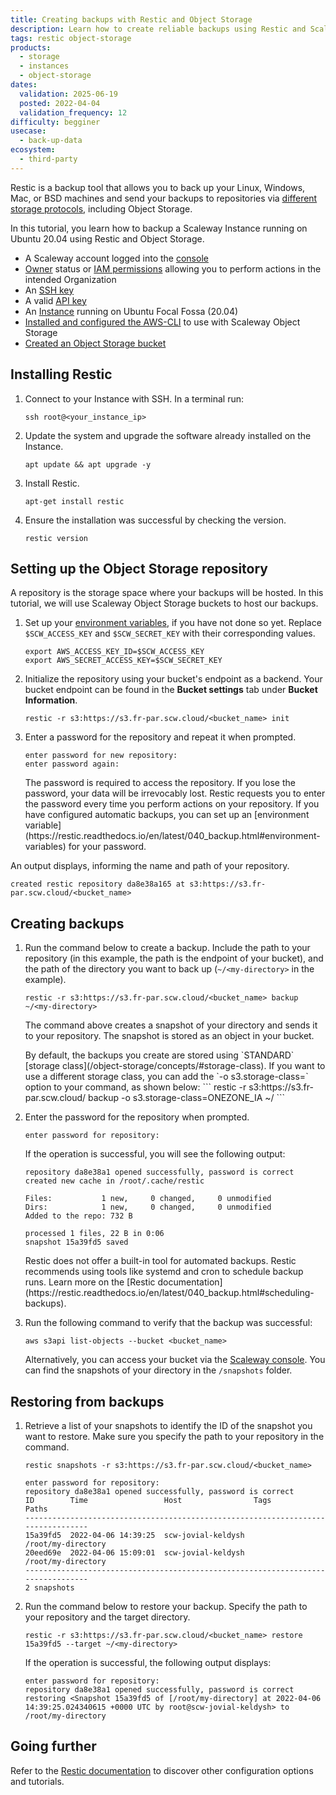 ```yaml
---
title: Creating backups with Restic and Object Storage
description: Learn how to create reliable backups using Restic and Scaleway Object Storage. This step-by-step guide covers the complete process for setting up, configuring, and managing secure backups.
tags: restic object-storage
products:
  - storage
  - instances
  - object-storage
dates:
  validation: 2025-06-19
  posted: 2022-04-04
  validation_frequency: 12
difficulty: begginer
usecase:
  - back-up-data
ecosystem:
  - third-party
---
```



Restic is a backup tool that allows you to back up your Linux, Windows, Mac, or BSD machines and send your backups to repositories via [different storage protocols](https://restic.readthedocs.io/en/stable/030_preparing_a_new_repo.html), including Object Storage.

In this tutorial, you learn how to backup a Scaleway Instance running on Ubuntu 20.04 using Restic and Object Storage.

<Requirements />

- A Scaleway account logged into the [console](https://console.scaleway.com)
- [Owner](/iam/concepts/#owner) status or [IAM permissions](/iam/concepts/#permission) allowing you to perform actions in the intended Organization
- An [SSH key](/organizations-and-projects/how-to/create-ssh-key/)
- A valid [API key](/iam/how-to/create-api-keys/)
- An [Instance](/instances/how-to/create-an-instance/) running on Ubuntu Focal Fossa (20.04)
- [Installed and configured the AWS-CLI](/object-storage/api-cli/object-storage-aws-cli/) to use with Scaleway Object Storage
- [Created an Object Storage bucket](/object-storage/how-to/create-a-bucket/)

## Installing Restic

1. Connect to your Instance with SSH. In a terminal run:
    ```
    ssh root@<your_instance_ip>
    ```
2. Update the system and upgrade the software already installed on the Instance.
    ```
    apt update && apt upgrade -y
    ```
3. Install Restic.
    ```
    apt-get install restic
    ```
4. Ensure the installation was successful by checking the version.
    ```
    restic version
    ```

## Setting up the Object Storage repository

A repository is the storage space where your backups will be hosted. In this tutorial, we will use Scaleway Object Storage buckets to host our backups.

1. Set up your [environment variables](/scaleway-cli/reference-content/environment-variables/), if you have not done so yet. Replace `$SCW_ACCESS_KEY` and `$SCW_SECRET_KEY` with their corresponding values.
    ```
    export AWS_ACCESS_KEY_ID=$SCW_ACCESS_KEY
    export AWS_SECRET_ACCESS_KEY=$SCW_SECRET_KEY
    ```
2. Initialize the repository using your bucket's endpoint as a backend. Your bucket endpoint can be found in the **Bucket settings** tab under **Bucket Information**.
    ```
    restic -r s3:https://s3.fr-par.scw.cloud/<bucket_name> init
    ```
3. Enter a password for the repository and repeat it when prompted.
    ```
    enter password for new repository:
    enter password again:
    ```
    <Message type="important">
      The password is required to access the repository. If you lose the password, your data will be irrevocably lost.
    </Message>

    <Message type="tip">
      Restic requests you to enter the password every time you perform actions on your repository. If you have configured automatic backups, you can set up an [environment variable](https://restic.readthedocs.io/en/latest/040_backup.html#environment-variables) for your password.
    </Message>

An output displays, informing the name and path of your repository.

```
created restic repository da8e38a165 at s3:https://s3.fr-par.scw.cloud/<bucket_name>
```

## Creating backups

1. Run the command below to create a backup. Include the path to your repository (in this example, the path is the endpoint of your bucket), and the path of the directory you want to back up (`~/<my-directory>` in the example).
    ```
    restic -r s3:https://s3.fr-par.scw.cloud/<bucket_name> backup ~/<my-directory>
    ```

    The command above creates a snapshot of your directory and sends it to your repository. The snapshot is stored as an object in your bucket.

    <Message type="tip">
      By default, the backups you create are stored using `STANDARD` [storage class](/object-storage/concepts/#storage-class). If you want to use a different storage class, you can add the `-o s3.storage-class=<STORAGE_CLASS>` option to your command, as shown below:
      ```
      restic -r s3:https://s3.fr-par.scw.cloud/<bucket_name> backup -o s3.storage-class=ONEZONE_IA ~/<my-directory>
      ```
    </Message>
2. Enter the password for the repository when prompted.
    ```
    enter password for repository:
    ```

    If the operation is successful, you will see the following output:

    ```
    repository da8e38a1 opened successfully, password is correct
    created new cache in /root/.cache/restic

    Files:           1 new,     0 changed,     0 unmodified
    Dirs:            1 new,     0 changed,     0 unmodified
    Added to the repo: 732 B

    processed 1 files, 22 B in 0:06
    snapshot 15a39fd5 saved
    ```

    <Message type="tip">
      Restic does not offer a built-in tool for automated backups. Restic recommends using tools like systemd and cron to schedule backup runs. Learn more on the [Restic documentation](https://restic.readthedocs.io/en/latest/040_backup.html#scheduling-backups).
    </Message>
3. Run the following command to verify that the backup was successful:
    ```
    aws s3api list-objects --bucket <bucket_name>
    ```

    Alternatively, you can access your bucket via the [Scaleway console](https://console.scaleway.com/object-storage/buckets/). You can find the snapshots of your directory in the `/snapshots` folder.

## Restoring from backups

1. Retrieve a list of your snapshots to identify the ID of the snapshot you want to restore. Make sure you specify the path to your repository in the command.
    ```
    restic snapshots -r s3:https://s3.fr-par.scw.cloud/<bucket_name>

    enter password for repository:
    repository da8e38a1 opened successfully, password is correct
    ID        Time                 Host                Tags        Paths
    ---------------------------------------------------------------------------------
    15a39fd5  2022-04-06 14:39:25  scw-jovial-keldysh              /root/my-directory
    20eed69e  2022-04-06 15:09:01  scw-jovial-keldysh              /root/my-directory
    ---------------------------------------------------------------------------------
    2 snapshots
    ```
2. Run the command below to restore your backup. Specify the path to your repository and the target directory.
    ```
    restic -r s3:https://s3.fr-par.scw.cloud/<bucket_name> restore 15a39fd5 --target ~/<my-directory>
    ```

    If the operation is successful, the following output displays:

    ```
    enter password for repository:
    repository da8e38a1 opened successfully, password is correct
    restoring <Snapshot 15a39fd5 of [/root/my-directory] at 2022-04-06 14:39:25.024340615 +0000 UTC by root@scw-jovial-keldysh> to /root/my-directory
    ```

## Going further

Refer to the [Restic documentation](https://restic.readthedocs.io/en/stable/010_introduction.html) to discover other configuration options and tutorials.